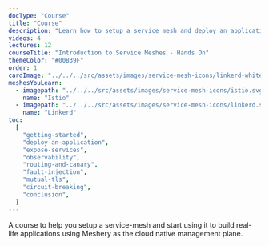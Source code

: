 ---
docType: "Course"
title: "Course"
description: "Learn how to setup a service mesh and deploy an application using it."
videos: 4
lectures: 12
courseTitle: "Introduction to Service Meshes - Hands On"
themeColor: "#00B39F"
order: 1
cardImage: "../../../src/assets/images/service-mesh-icons/linkerd-white.svg"
meshesYouLearn:
  - imagepath: "../../../src/assets/images/service-mesh-icons/istio.svg"
    name: "Istio"
  - imagepath: "../../../src/assets/images/service-mesh-icons/linkerd.svg"
    name: "Linkerd"
toc:
  [
    "getting-started",
    "deploy-an-application",
    "expose-services",
    "observability",
    "routing-and-canary",
    "fault-injection",
    "mutual-tls",
    "circuit-breaking",
    "conclusion",
  ]
---

A course to help you setup a service-mesh and start using it to build real-life applications using Meshery
as the cloud native management plane.
